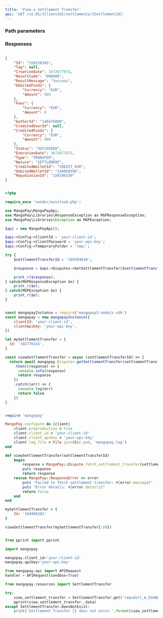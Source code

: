 ```yaml
---
title: 'View a Settlement Transfer'  
api: 'GET /v2.01/{ClientId}/settlements/{SettlementId}'  
---
```


  

### Path parameters  

<SettlementId />  

### Responses  

<AccordionGroup><Accordion title="200 ">  

<IdResponse />  

<TagResponse />  

<CreationDateResponse />  

<ResultCodeResponse />  

<ResultMessageResponse />  

<DebitedFunds6Response />  

<Fees5Response />  

<AuthorIdResponse />  

<CreditedUserIdResponse />  

<CreditedFunds5Response />  

<Status2Response />  

<ExecutionDateResponse />  

<TypeResponse />  

<NatureResponse />  

<CreditedWalletId2Response />  

<DebitedWalletIdResponse />  

<RepudiationIdResponse /></Accordion></AccordionGroup>  

<ResponseExample>  

```json 200   

{
    "Id": "159220385",
    "Tag": null,
    "CreationDate": 1672677972,
    "ResultCode": "000000",
    "ResultMessage": "Success",
    "DebitedFunds": {
        "Currency": "EUR",
        "Amount": 999
    },
    "Fees": {
        "Currency": "EUR",
        "Amount": 0
    },
    "AuthorId": "146476890",
    "CreditedUserId": null,
    "CreditedFunds": {
        "Currency": "EUR",
        "Amount": 999
    },
    "Status": "SUCCEEDED",
    "ExecutionDate": 1672677972,
    "Type": "TRANSFER",
    "Nature": "SETTLEMENT",
    "CreditedWalletId": "CREDIT_EUR",
    "DebitedWalletId": "148968396",
    "RepudiationId": "159196330"
}  

 ```  

</ResponseExample>  

<RequestExample>  
  
```php PHP  

<?php 

require_once 'vendor/autoload.php';

use MangoPay\MangoPayApi;
use MangoPay\Libraries\ResponseException as MGPResponseException;
use MangoPay\Libraries\Exception as MGPException;

$api = new MangoPayApi();

$api->Config->ClientId = 'your-client-id';
$api->Config->ClientPassword = 'your-api-key';
$api->Config->TemporaryFolder = 'tmp/';

try {
    $settlementTransferId = '199394630';

    $response = $api->Disputes->GetSettlementTransfer($settlementTransferId);

    print_r($response);
} catch(MGPResponseException $e) {
    print_r($e);
} catch(MGPException $e) {
    print_r($e);
}  
```  

  
```javascript NodeJS  

const mangopayInstance = require('mangopay2-nodejs-sdk')
const mangopay = new mangopayInstance({
    clientId: 'your-client-id',
    clientApiKey: 'your-api-key',
})

let mySettlementTransfer = {
  Id: '192776141',
}

const viewSettlementTransfer = async (settlementTransferId) => {
  return await mangopay.Disputes.getSettlementTransfer(settlementTransferId)
    .then((response) => {
      console.info(response)
      return response
    })
    .catch((err) => {
      console.log(err)
      return false
    })
}  
```  

  
```ruby Ruby  

require 'mangopay'

MangoPay.configure do |client|
    client.preproduction = true
    client.client_id = 'your-client-id'
    client.client_apiKey = 'your-api-key'
    client.log_file = File.join(Dir.pwd, 'mangopay.log')
end

def viewSettlementTransfer(settlementTransferId)
    begin
        response = MangoPay::Dispute.fetch_settlement_transfer(settlementTransferId)
        puts response
        return response
    rescue MangoPay::ResponseError => error
        puts "Failed to fetch settlement transfer: #{error.message}"
        puts "Error details: #{error.details}"
        return false
    end
end

mySettlementTransfer = {
    Id: '194996201'
}

viewSettlementTransfer(mySettlementTransfer[:Id])  
```  

  
```python Python  

from pprint import pprint

import mangopay

mangopay.client_id='your-client-id'
mangopay.apikey='your-api-key'

from mangopay.api import APIRequest
handler = APIRequest(sandbox=True)

from mangopay.resources import SettlementTransfer

try:
    view_settlement_transfer = SettlementTransfer.get('repudstl_m_01HQWXSKCQHTNN45341N23GHPT')
    pprint(view_settlement_transfer._data)
except SettlementTransfer.DoesNotExist:
    print('Settlement Transfer {} does not exist.'.format(view_settlement_transfer))  
```  

  
</RequestExample>